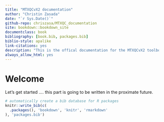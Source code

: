 ```yaml
--- 
title: "MTXQCvX2 documentation"
author: "Christin Zasada"
date: "`r Sys.Date()`"
github-repo: chriszasa/MTXQC_documentation
site: bookdown::bookdown_site
documentclass: book
bibliography: [book.bib, packages.bib]
biblio-style: apalike
link-citations: yes
description: "This is the offical documentation for the MTXQCvX2 toolbox."
always_allow_html: yes
---
```


# Welcome

Let's get started .... this part is going to be written in the proximate future.

```r
# automatically create a bib database for R packages
knitr::write_bib(c(
  .packages(), 'bookdown', 'knitr', 'rmarkdown'
), 'packages.bib')
```
